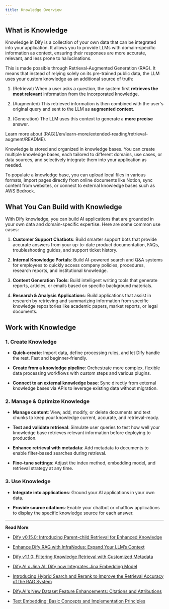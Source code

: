 ```yaml
---
title: Knowledge Overview
---
```


## What is Knowledge

Knowledge in Dify is a collection of your own data that can be integrated into your application. It allows you to provide LLMs with domain-specific information as context, ensuring their responses are more accurate, relevant, and less prone to hallucinations.

This is made possible through Retrieval-Augmented Generation (RAG). It means that instead of relying solely on its pre-trained public data, the LLM uses your custom knowledge as an additional source of truth:

1. (Retrieval) When a user asks a question, the system first **retrieves the most relevant** information from the incorporated knowledge.

2. (Augmented) This retrieved information is then combined with the user's original query and sent to the LLM as **augmented context**.

3. (Generation) The LLM uses this context to generate a **more precise** answer.

<Tip>
    Learn more about [RAG](/en/learn-more/extended-reading/retrieval-augment/README).
</Tip>

Knowledge is stored and organized in knowledge bases. You can create multiple knowledge bases, each tailored to different domains, use cases, or data sources, and selectively integrate them into your application as needed.

To populate a knowledge base, you can upload local files in various formats, import pages directly from online documents like Notion, sync content from websites, or connect to external knowledge bases such as AWS Bedrock. 

## What You Can Build with Knowledge

With Dify knowledge, you can build AI applications that are grounded in your own data and domain-specific expertise. Here are some common use cases:

1. **Customer Support Chatbots**: Build smarter support bots that provide accurate answers from your up-to-date product documentation, FAQs, troubleshooting guides, and support ticket history.

2. **Internal Knowledge Portals**: Build AI-powered search and Q&A systems for employees to quickly access company policies, procedures, research reports, and institutional knowledge.

3. **Content Generation Tools**: Build intelligent writing tools that generate reports, articles, or emails based on specific background materials.

4. **Research & Analysis Applications**: Build applications that assist in research by retrieving and summarizing information from specific knowledge repositories like academic papers, market reports, or legal documents.

## Work with Knowledge

### 1. Create Knowledge

- **Quick-create**: Import data, define processing rules, and let Dify handle the rest. Fast and beginner-friendly. 

- **Create from a knowledge pipeline**: Orchestrate more complex, flexible data processing workflows with custom steps and various plugins.

- **Connect to an external knowledge base**: Sync directly from external knowledge bases via APIs to leverage existing data without migration.

### 2. Manage & Optimize Knowledge

- **Manage content**: View, add, modify, or delete documents and text chunks to keep your knowledge current, accurate, and retrieval-ready.

- **Test and validate retrieval**: Simulate user queries to test how well your knowledge base retrieves relevant information before deploying to production.

- **Enhance retrieval with metadata**: Add metadata to documents to enable filter-based searches during retrieval.

- **Fine-tune settings**: Adjust the index method, embedding model, and retrieval strategy at any time.

### 3. Use Knowledge

- **Integrate into applications**: Ground your AI applications in your own data.

- **Provide source citations**: Enable your chatbot or chatflow applications to display the specific knowledge source for each answer.

---

**Read More**:

- [Dify v0.15.0: Introducing Parent-child Retrieval for Enhanced Knowledge](https://dify.ai/blog/introducing-parent-child-retrieval-for-enhanced-knowledge)

- [Enhance Dify RAG with InfraNodus: Expand Your LLM’s Context](https://dify.ai/blog/enhance-dify-rag-with-infranodus-expand-your-llm-s-context)

- [Dify v1.1.0: Filtering Knowledge Retrieval with Customized Metadata](https://dify.ai/blog/dify-v1-1-0-filtering-knowledge-retrieval-with-customized-metadata)

- [Dify.AI x Jina AI: Dify now Integrates Jina Embedding Model](https://dify.ai/blog/integrating-jina-embeddings-v2-dify-enhancing-rag-applications)

- [Introducing Hybrid Search and Rerank to Improve the Retrieval Accuracy of the RAG System](https://dify.ai/blog/hybrid-search-rerank-rag-improvement)

- [Dify.AI's New Dataset Feature Enhancements: Citations and Attributions](https://dify.ai/blog/difyai-new-dataset-features)

- [Text Embedding: Basic Concepts and Implementation Principles](https://dify.ai/blog/text-embedding-basic-concepts-and-implementation-principles)